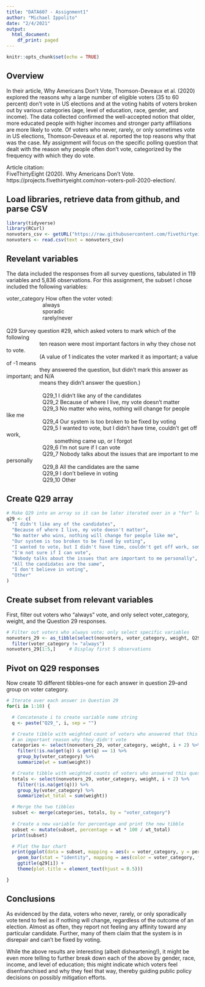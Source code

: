 ```yaml
---
title: "DATA607 - Assignment1"
author: "Michael Ippolito"
date: "2/4/2021"
output:
  html_document:
    df_print: paged
---
```


```r
knitr::opts_chunk$set(echo = TRUE)
```

## Overview  
  
In their article, Why Americans Don't Vote, Thomson-Deveaux et al. (2020) explored the reasons why a large number of eligible voters (35 to 60 percent) don't vote in US elections and at the voting habits of voters broken out by various categories (age, level of education, race, gender, and income). The data collected confirmed the well-accepted notion that older, more educated people with higher incomes and stronger party affiliations are more likely to vote. Of voters who never, rarely, or only sometimes vote in US elections, Thomson-Deveaux et al. reported the top reasons why that was the case. My assignment will focus on the specific polling question that dealt with the reason why people often don't vote, categorized by the frequency with which they do vote.  
  
Article citation:  
FiveThirtyEight (2020). Why Americans Don't Vote. https://projects.fivethirtyeight.com/non-voters-poll-2020-election/.  
  
## Load libraries, retrieve data from github, and parse CSV  

```r

library(tidyverse)
library(RCurl)
nonvoters_csv <- getURL("https://raw.githubusercontent.com/fivethirtyeight/data/master/non-voters/nonvoters_data.csv")
nonvoters <- read.csv(text = nonvoters_csv)

```

## Revelant variables  
  
The data included the responses from all survey questions, tabulated in 119 variables and 5,836 observations. For this assignment, the subset I chose included the following variables:  
  
| voter_category        How often the voter voted:  
|                         always  
|                         sporadic  
|                         rarely/never  
|   
| Q29                   Survey question #29, which asked voters to mark which of the following   
|                       ten reason were most important factors in why they chose not to vote.
|                       (A value of 1 indicates the voter marked it as important; a value of -1 means
|                       they answered the question, but didn't mark this answer as important; and N/A
|                       means they didn't answer the question.)
|  
|                         Q29_1   I didn't like any of the candidates  
|                         Q29_2   Because of where I live, my vote doesn't matter  
|                         Q29_3   No matter who wins, nothing will change for people like me  
|                         Q29_4   Our system is too broken to be fixed by voting  
|                         Q29_5   I wanted to vote, but I didn't have time, couldn't get off work,  
|                                 something came up, or I forgot  
|                         Q29_6   I'm not sure if I can vote  
|                         Q29_7   Nobody talks about the issues that are important to me personally  
|                         Q29_8   All the candidates are the same  
|                         Q29_9   I don't believe in voting  
|                         Q29_10  Other  
  
## Create Q29 array
  
```r

# Make Q29 into an array so it can be later iterated over in a "for" loop
q29 <- c(
  "I didn't like any of the candidates",
  "Because of where I live, my vote doesn't matter",
  "No matter who wins, nothing will change for people like me",
  "Our system is too broken to be fixed by voting",
  "I wanted to vote, but I didn't have time, couldn't get off work, something came up, or I forgot",
  "I'm not sure if I can vote",
  "Nobody talks about the issues that are important to me personally",
  "All the candidates are the same",
  "I don't believe in voting",
  "Other"
)

```

## Create subset from relevant variables  
  
First, filter out voters who "always" vote, and only select voter_category, weight, and the Question 29 responses.  

```r

# Filter out voters who always vote; only select specific variables
nonvoters_29 <- as_tibble(select(nonvoters, voter_category, weight, Q29_1:Q29_10)) %>% 
  filter(voter_category != "always")
nonvoters_29[1:5,]     # Display first 5 observations

```

## Pivot on Q29 responses

Now create 10 different tibbles--one for each answer in question 29--and group on voter category.

```r

# Iterate over each answer in Question 29
for(i in 1:10) {

  # Concatenate i to create variable name string
  q <- paste("Q29_", i, sep = "")

  # Create tibble with weighted count of voters who answered that this was
  # an important reason why they didn't vote
  categories <- select(nonvoters_29, voter_category, weight, i + 2) %>% 
    filter(!is.na(get(q)) & get(q) == 1) %>%
    group_by(voter_category) %>%
    summarize(wt = sum(weight))

  # Create tibble with weighted counts of voters who answered this question at all
  totals <- select(nonvoters_29, voter_category, weight, i + 2) %>% 
    filter(!is.na(get(q))) %>%
    group_by(voter_category) %>%
    summarize(wt_total = sum(weight))

  # Merge the two tibbles
  subset <- merge(categories, totals, by = "voter_category")
  
  # Create a new variable for percentage and print the new tibble
  subset <- mutate(subset, percentage = wt * 100 / wt_total)
  print(subset)

  # Plot the bar chart
  print(ggplot(data = subset, mapping = aes(x = voter_category, y = percentage)) + 
    geom_bar(stat = "identity", mapping = aes(color = voter_category, fill = voter_category)) + 
    ggtitle(q29[i]) + 
    theme(plot.title = element_text(hjust = 0.5)))

}

```

## Conclusions
  
As evidenced by the data, voters who never, rarely, or only sporadically vote tend to feel as if nothing will change, regardless of the outcome of an election. Almost as often, they report not feeling any affinity toward any particular candidate. Further, many of them claim that the system is in disrepair and can't be fixed by voting.
  
While the above results are interesting (albeit disheartening!), it might be even more telling to further break down each of the above by gender, race, income, and level of education; this might indicate which voters feel disenfranchised and why they feel that way, thereby guiding public policy decisions on possibly mitigation efforts.
